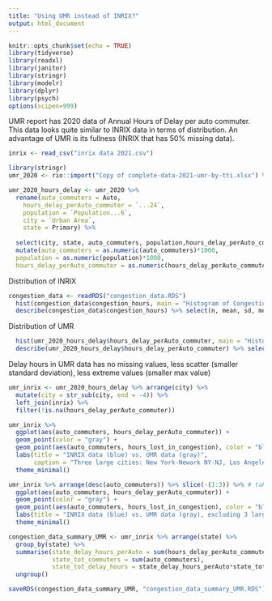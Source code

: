 ```yaml
---
title: "Using UMR instead of INRIX?"
output: html_document
---
```


```r
knitr::opts_chunk$set(echo = TRUE)
library(tidyverse)
library(readxl)
library(janitor)
library(stringr)
library(modelr)
library(dplyr)
library(psych)
options(scipen=999)
```

UMR report has 2020 data of Annual Hours of Delay per auto commuter. This data looks quite similar to INRIX data in terms of distribution. An advantage of UMR is its fullness (INRIX that has 50% missing data). 

```r
inrix <- read_csv("inrix data 2021.csv")
```


```r
library(stringr)
umr_2020 <- rio::import("Copy of complete-data-2021-umr-by-tti.xlsx") %>% filter(Year == "2020")

umr_2020_hours_delay <- umr_2020 %>% 
  rename(auto_commuters = Auto,
    hours_delay_perAuto_commuter = `...24`, 
    population = `Population...6`, 
    city = `Urban Area`, 
    state = Primary) %>% 
  
  select(city, state, auto_commuters, population,hours_delay_perAuto_commuter ) %>% 
  mutate(auto_commuters = as.numeric(auto_commuters)*1000,
  population = as.numeric(population)*1000,
  hours_delay_perAuto_commuter = as.numeric(hours_delay_perAuto_commuter)) 

```

Distribution of INRIX
```r
congestion_data <- readRDS("congestion_data.RDS") 
  hist(congestion_data$congestion_hours, main = "Histogram of Congestion Hours using INRIX data", col = "lightblue", border = none)
  describe(congestion_data$congestion_hours) %>% select(n, mean, sd, median, min, max)
```

Distribution of UMR
```r
  hist(umr_2020_hours_delay$hours_delay_perAuto_commuter, main = "Histogram of Delay Hours using UMR data", col = "darkgreen", border = none)
  describe(umr_2020_hours_delay$hours_delay_perAuto_commuter) %>% select(n, mean, sd, median, min, max)
```


Delay hours in UMR data has no missing values, less scatter (smaller standard deviation), less extreme values (smaller max value)

```r
umr_inrix <- umr_2020_hours_delay %>% arrange(city) %>% 
  mutate(city = str_sub(city, end = -4)) %>% 
  left_join(inrix) %>% 
  filter(!is.na(hours_delay_perAuto_commuter)) 

umr_inrix %>% 
  ggplot(aes(auto_commuters, hours_delay_perAuto_commuter)) +
  geom_point(color = "gray") +
  geom_point(aes(auto_commuters, hours_lost_in_congestion), color = "blue") + 
  labs(title = "INRIX data (blue) vs. UMR data (gray)",
       caption = "Three large cities: New York-Newark NY-NJ, Los Angeles-Long Beach-Anaheim, Chicago IL") +
  theme_minimal()


```

```r

umr_inrix %>% arrange(desc(auto_commuters)) %>% slice(-(1:3)) %>% # take out 3 biggest cities with extreme values
  ggplot(aes(auto_commuters, hours_delay_perAuto_commuter)) +
  geom_point(color = "gray") +
  geom_point(aes(auto_commuters, hours_lost_in_congestion), color = "blue") + 
  labs(title = "INRIX data (blue) vs. UMR data (gray), excluding 3 largest cities") +
  theme_minimal()

```



```r
congestion_data_summary_UMR <- umr_inrix %>% arrange(state) %>% 
  group_by(state) %>% 
  summarise(state_delay_hours_perAuto = sum(hours_delay_perAuto_commuter),
            state_tot_commuters = sum(auto_commuters),
            state_tot_delay_hours = state_delay_hours_perAuto*state_tot_commuters) %>% select(-state_delay_hours_perAuto) %>% 
  ungroup() 

saveRDS(congestion_data_summary_UMR, "congestion_data_summary_UMR.RDS")
```

